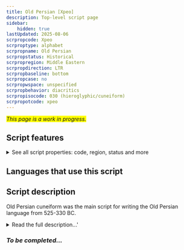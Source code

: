 ```yaml
---
title: Old Persian [Xpeo]
description: Top-level script page
sidebar:
    hidden: true
lastUpdated: 2025-08-06
scrpropcode: Xpeo
scrproptype: alphabet
scrpropname: Old Persian
scrpropstatus: Historical
scrpropregion: Middle Eastern
scrpropdirection: LTR
scrpropbaseline: bottom
scrpropcase: no
scrpropwspace: unspecified
scrpropbehavior: diacritics
scrpropisocode: 030 (hieroglyphic/cuneiform)
scrpropotcode: xpeo
---
```


<span style='background-color:yellow'>_This page is a work in progress._</span>


## Script features

<details>
<summary> See all script properties: code, region, status and more</summary>
<ScriptInfo />
</details>

## Languages that use this script

<WsList script='Xpeo' wsMax='5' />

## Script description

Old Persian cuneiform was the main script for writing the Old Persian language from 525-330 BC.

<details><summary>Read the full description...'</summary>_Not yet available._</details>

### _To be completed..._


